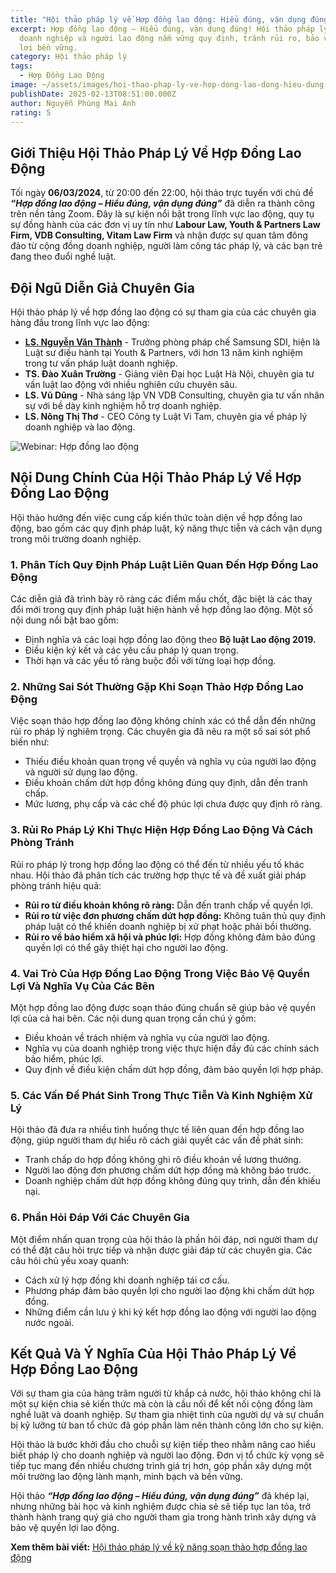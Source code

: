 ```yaml
---
title: "Hội thảo pháp lý về Hợp đồng lao động: Hiểu đúng, vận dụng đúng"
excerpt: Hợp đồng lao động – Hiểu đúng, vận dụng đúng! Hội thảo pháp lý giúp
  doanh nghiệp và người lao động nắm vững quy định, tránh rủi ro, bảo vệ quyền
  lợi bền vững.
category: Hội thảo pháp lý
tags:
  - Hợp Đồng Lao Động
image: ~/assets/images/hoi-thao-phap-ly-ve-hop-dong-lao-dong-hieu-dung-van-dung-dung.png
publishDate: 2025-02-13T08:51:00.000Z
author: Nguyễn Phùng Mai Ánh
rating: 5
---
```

## Giới Thiệu Hội Thảo Pháp Lý Về Hợp Đồng Lao Động

Tối ngày **06/03/2024**, từ 20:00 đến 22:00, hội thảo trực tuyến với chủ đề ***“Hợp đồng lao động – Hiểu đúng, vận dụng đúng”*** đã diễn ra thành công trên nền tảng Zoom. Đây là sự kiện nổi bật trong lĩnh vực lao động, quy tụ sự đồng hành của các đơn vị uy tín như **Labour Law, Youth & Partners Law Firm, VDB Consulting, Vitam Law Firm** và nhận được sự quan tâm đông đảo từ cộng đồng doanh nghiệp, người làm công tác pháp lý, và các bạn trẻ đang theo đuổi nghề luật.

## Đội Ngũ Diễn Giả Chuyên Gia

Hội thảo pháp lý về hợp đồng lao động có sự tham gia của các chuyên gia hàng đầu trong lĩnh vực lao động:

* **[LS. Nguyễn Văn Thành](https://yplawfirm.vn/tac-gia/luat-su-nguyen-van-thanh)** - Trưởng phòng pháp chế Samsung SDI, hiện là Luật sư điều hành tại Youth & Partners, với hơn 13 năm kinh nghiệm trong tư vấn pháp luật doanh nghiệp.
* **TS. Đào Xuân Trường** - Giảng viên Đại học Luật Hà Nội, chuyên gia tư vấn luật lao động với nhiều nghiên cứu chuyên sâu.
* **LS. Vũ Dũng** - Nhà sáng lập VN VDB Consulting, chuyên gia tư vấn nhân sự với bề dày kinh nghiệm hỗ trợ doanh nghiệp.
* **LS. Nông Thị Thơ** - CEO Công ty Luật Vi Tam, chuyên gia về pháp lý doanh nghiệp và lao động.

![Webinar: Hợp đồng lao động](~/assets/images/hoi-thao-phap-ly-ve-hop-dong-lao-dong-hieu-dung-van-dung-dung.png "Webinar: Hợp đồng lao đồng")

## Nội Dung Chính Của Hội Thảo Pháp Lý Về Hợp Đồng Lao Động

Hội thảo hướng đến việc cung cấp kiến thức toàn diện về hợp đồng lao động, bao gồm các quy định pháp luật, kỹ năng thực tiễn và cách vận dụng trong môi trường doanh nghiệp.

### 1. Phân Tích Quy Định Pháp Luật Liên Quan Đến Hợp Đồng Lao Động

Các diễn giả đã trình bày rõ ràng các điểm mấu chốt, đặc biệt là các thay đổi mới trong quy định pháp luật hiện hành về hợp đồng lao động. Một số nội dung nổi bật bao gồm:

* Định nghĩa và các loại hợp đồng lao động theo **Bộ luật Lao động 2019.**
* Điều kiện ký kết và các yêu cầu pháp lý quan trọng.
* Thời hạn và các yếu tố ràng buộc đối với từng loại hợp đồng.

### 2. Những Sai Sót Thường Gặp Khi Soạn Thảo Hợp Đồng Lao Động

Việc soạn thảo hợp đồng lao động không chính xác có thể dẫn đến những rủi ro pháp lý nghiêm trọng. Các chuyên gia đã nêu ra một số sai sót phổ biến như:

* Thiếu điều khoản quan trọng về quyền và nghĩa vụ của người lao động và người sử dụng lao động.
* Điều khoản chấm dứt hợp đồng không đúng quy định, dẫn đến tranh chấp.
* Mức lương, phụ cấp và các chế độ phúc lợi chưa được quy định rõ ràng.

### 3. Rủi Ro Pháp Lý Khi Thực Hiện Hợp Đồng Lao Động Và Cách Phòng Tránh

Rủi ro pháp lý trong hợp đồng lao động có thể đến từ nhiều yếu tố khác nhau. Hội thảo đã phân tích các trường hợp thực tế và đề xuất giải pháp phòng tránh hiệu quả:

* **Rủi ro từ điều khoản không rõ ràng:** Dẫn đến tranh chấp về quyền lợi.
* **Rủi ro từ việc đơn phương chấm dứt hợp đồng:** Không tuân thủ quy định pháp luật có thể khiến doanh nghiệp bị xử phạt hoặc phải bồi thường.
* **Rủi ro về bảo hiểm xã hội và phúc lợi:** Hợp đồng không đảm bảo đúng quyền lợi có thể gây thiệt hại cho người lao động.

### 4. Vai Trò Của Hợp Đồng Lao Động Trong Việc Bảo Vệ Quyền Lợi Và Nghĩa Vụ Của Các Bên

Một hợp đồng lao động được soạn thảo đúng chuẩn sẽ giúp bảo vệ quyền lợi của cả hai bên. Các nội dung quan trọng cần chú ý gồm:

* Điều khoản về trách nhiệm và nghĩa vụ của người lao động.
* Nghĩa vụ của doanh nghiệp trong việc thực hiện đầy đủ các chính sách bảo hiểm, phúc lợi.
* Quy định về điều kiện chấm dứt hợp đồng, đảm bảo quyền lợi hợp pháp.

### 5. Các Vấn Đề Phát Sinh Trong Thực Tiễn Và Kinh Nghiệm Xử Lý

Hội thảo đã đưa ra nhiều tình huống thực tế liên quan đến hợp đồng lao động, giúp người tham dự hiểu rõ cách giải quyết các vấn đề phát sinh:

* Tranh chấp do hợp đồng không ghi rõ điều khoản về lương thưởng.
* Người lao động đơn phương chấm dứt hợp đồng mà không báo trước.
* Doanh nghiệp chấm dứt hợp đồng không đúng quy trình, dẫn đến khiếu nại.

### 6. Phần Hỏi Đáp Với Các Chuyên Gia

Một điểm nhấn quan trọng của hội thảo là phần hỏi đáp, nơi người tham dự có thể đặt câu hỏi trực tiếp và nhận được giải đáp từ các chuyên gia. Các câu hỏi chủ yếu xoay quanh:

* Cách xử lý hợp đồng khi doanh nghiệp tái cơ cấu.
* Phương pháp đảm bảo quyền lợi cho người lao động khi chấm dứt hợp đồng.
* Những điểm cần lưu ý khi ký kết hợp đồng lao động với người lao động nước ngoài.

## Kết Quả Và Ý Nghĩa Của Hội Thảo Pháp Lý Về Hợp Đồng Lao Động

Với sự tham gia của hàng trăm người từ khắp cả nước, hội thảo không chỉ là một sự kiện chia sẻ kiến thức mà còn là cầu nối để kết nối cộng đồng làm nghề luật và doanh nghiệp. Sự tham gia nhiệt tình của người dự và sự chuẩn bị kỹ lưỡng từ ban tổ chức đã góp phần làm nên thành công lớn cho sự kiện.

Hội thảo là bước khởi đầu cho chuỗi sự kiện tiếp theo nhằm nâng cao hiểu biết pháp lý cho doanh nghiệp và người lao động. Đơn vị tổ chức kỳ vọng sẽ tiếp tục mang đến nhiều chương trình giá trị hơn, góp phần xây dựng một môi trường lao động lành mạnh, minh bạch và bền vững.

Hội thảo ***“Hợp đồng lao động – Hiểu đúng, vận dụng đúng”*** đã khép lại, nhưng những bài học và kinh nghiệm được chia sẻ sẽ tiếp tục lan tỏa, trở thành hành trang quý giá cho người tham gia trong hành trình xây dựng và bảo vệ quyền lợi lao động.

**Xem thêm bài viết:** [Hội thảo pháp lý về kỹ năng soạn thảo hợp đồng lao động](https://yplawfirm.vn/tin-tuc/hoi-thao-phap-ly-ve-ky-nang-soan-thao-hop-dong-lao-dong)
